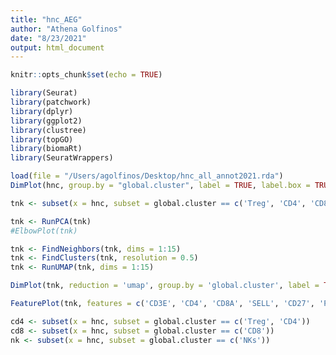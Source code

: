 ```yaml
---
title: "hnc_AEG"
author: "Athena Golfinos"
date: "8/23/2021"
output: html_document
---
```


```r
knitr::opts_chunk$set(echo = TRUE)
```
```r
library(Seurat)
library(patchwork)
library(dplyr)
library(ggplot2)
library(clustree)
library(topGO)
library(biomaRt)
library(SeuratWrappers)
```
```r
load(file = "/Users/agolfinos/Desktop/hnc_all_annot2021.rda")
DimPlot(hnc, group.by = "global.cluster", label = TRUE, label.box = TRUE)
```

```r
tnk <- subset(x = hnc, subset = global.cluster == c('Treg', 'CD4', 'CD8', 'NKs'))
```
```r
tnk <- RunPCA(tnk)
#ElbowPlot(tnk)
```
```r
tnk <- FindNeighbors(tnk, dims = 1:15)
tnk <- FindClusters(tnk, resolution = 0.5)
tnk <- RunUMAP(tnk, dims = 1:15)
```
```r
DimPlot(tnk, reduction = 'umap', group.by = 'global.cluster', label = TRUE, label.box = TRUE)

FeaturePlot(tnk, features = c('CD3E', 'CD4', 'CD8A', 'SELL', 'CD27', 'PRF1', 'GNLY', 'FOXP3', 'TOX', 'SLAMF6'))
```

```r
cd4 <- subset(x = hnc, subset = global.cluster == c('Treg', 'CD4'))
cd8 <- subset(x = hnc, subset = global.cluster == c('CD8'))
nk <- subset(x = hnc, subset = global.cluster == c('NKs'))
```

